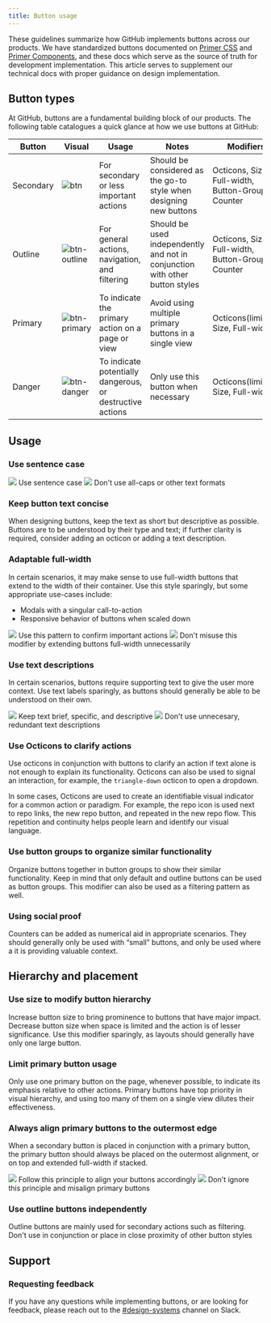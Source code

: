 ```yaml
---
title: Button usage
---
```


These guidelines summarize how GitHub implements buttons across our products. We have standardized buttons documented on [Primer CSS](https://primer.style/css/) and [Primer Components](https://primer.style/components), and these docs which serve as the source of truth for development implementation. This article serves to supplement our technical docs with proper guidance on design implementation.

## Button types

At GitHub, buttons are a fundamental building block of our products. The following table catalogues a quick glance at how we use buttons at GitHub:

| Button    | Visual                                                                                                               | Usage                                                     | Notes                                                                        | Modifiers                                          |
| --------- | -------------------------------------------------------------------------------------------------------------------- | --------------------------------------------------------- | ---------------------------------------------------------------------------- | -------------------------------------------------- |
| Secondary | ![btn](https://user-images.githubusercontent.com/24916540/52498774-86e4c200-2b8e-11e9-953b-e0e7a70493ea.png)         | For secondary or less important actions                   | Should be considered as the go-to style when designing new buttons           | Octicons, Size, Full-width, Button-Groups, Counter |
| Outline   | ![btn-outline](https://user-images.githubusercontent.com/24916540/52498769-864c2b80-2b8e-11e9-984a-d5b88c846b74.png) | For general actions, navigation, and filtering            | Should be used independently and not in conjunction with other button styles | Octicons, Size, Full-width, Button-Groups, Counter |
| Primary   | ![btn-primary](https://user-images.githubusercontent.com/24916540/52498773-86e4c200-2b8e-11e9-804f-146d721d5191.png) | To indicate the primary action on a page or view          | Avoid using multiple primary buttons in a single view                        | Octicons(limited), Size, Full-width                |
| Danger    | ![btn-danger](https://user-images.githubusercontent.com/24916540/52498772-864c2b80-2b8e-11e9-8eeb-bef8729c1fd1.png)  | To indicate potentially dangerous, or destructive actions | Only use this button when necessary                                          | Octicons(limited), Size, Full-width                |

## Usage

### Use sentence case

<DoDontContainer>
  <Do>
    <img src="https://user-images.githubusercontent.com/24916540/52501276-d3330080-2b94-11e9-954e-38c0f09f8ca1.png" />
    <Caption>Use sentence case</Caption>
  </Do>
  <Dont>
    <img src="https://user-images.githubusercontent.com/24916540/52501272-d3330080-2b94-11e9-8829-7d12aae36ba1.png" />
    <Caption>Don't use all-caps or other text formats</Caption>
  </Dont>
</DoDontContainer>

### Keep button text concise

When designing buttons, keep the text as short but descriptive as possible. Buttons are to be understood by their type and text; if further clarity is required, consider adding an octicon or adding a text description.

### Adaptable full-width

In certain scenarios, it may make sense to use full-width buttons that extend to the width of their container. Use this style sparingly, but some appropriate use-cases include:

- Modals with a singular call-to-action
- Responsive behavior of buttons when scaled down

<DoDontContainer>
  <Do>
    <img src="https://user-images.githubusercontent.com/24916540/52501273-d3330080-2b94-11e9-906c-27d9f745f0c5.png" />
    <Caption>Use this pattern to confirm important actions</Caption>
  </Do>
  <Dont>
    <img src="https://user-images.githubusercontent.com/24916540/52501274-d3330080-2b94-11e9-823d-61964966cc7b.png" />
    <Caption>Don't misuse this modifier by extending buttons full-width unnecessarily</Caption>
  </Dont>
</DoDontContainer>

### Use text descriptions

In certain scenarios, buttons require supporting text to give the user more context. Use text labels sparingly, as buttons should generally be able to be understood on their own.

<DoDontContainer>
  <Do>
    <img src="https://user-images.githubusercontent.com/24916540/52501400-1b522300-2b95-11e9-8c47-71af68cfaeec.png" />
    <Caption>Keep text brief, specific, and descriptive</Caption>
  </Do>
  <Dont>
    <img src="https://user-images.githubusercontent.com/24916540/53110379-cbfee180-3508-11e9-8762-04e3c8979afb.png" />
    <Caption>Don't use unnecesary, redundant text descriptions</Caption>
  </Dont>
</DoDontContainer>

### Use Octicons to clarify actions

Use octicons in conjunction with buttons to clarify an action if text alone is not enough to explain its functionality. Octicons can also be used to signal an interaction, for example, the `triangle-down` octicon to open a dropdown.

In some cases, Octicons are used to create an identifiable visual indicator for a common action or paradigm. For example, the repo icon is used next to repo links, the new repo button, and repeated in the new repo flow. This repetition and continuity helps people learn and identify our visual language.

### Use button groups to organize similar functionality

Organize buttons together in button groups to show their similar functionality. Keep in mind that only default and outline buttons can be used as button groups. This modifier can also be used as a filtering pattern as well.

### Using social proof

Counters can be added as numerical aid in appropriate scenarios. They should generally only be used with “small” buttons, and only be used where a it is providing valuable context.

## Hierarchy and placement

### Use size to modify button hierarchy

Increase button size to bring prominence to buttons that have major impact. Decrease button size when space is limited and the action is of lesser significance. Use this modifier sparingly, as layouts should generally have only one large button.

### Limit primary button usage

Only use one primary button on the page, whenever possible, to indicate its emphasis relative to other actions. Primary buttons have top priority in visual hierarchy, and using too many of them on a single view dilutes their effectiveness.

### Always align primary buttons to the outermost edge

When a secondary button is placed in conjunction with a primary button, the primary button should always be placed on the outermost alignment, or on top and extended full-width if stacked.

<DoDontContainer>
  <Do>
    <img src="https://user-images.githubusercontent.com/24916540/53112631-aa542900-350d-11e9-87e0-3f5d0655ec84.png" />
    <Caption>Follow this principle to align your buttons accordingly</Caption>
  </Do>
  <Dont>
    <img src="https://user-images.githubusercontent.com/24916540/53112632-aa542900-350d-11e9-8d45-521b70bd1d93.png" />
    <Caption>Don't ignore this principle and misalign primary buttons</Caption>
  </Dont>
</DoDontContainer>

### Use outline buttons independently

Outline buttons are mainly used for secondary actions such as filtering. Don't use in conjunction or place in close proximity of other button styles

## Support

### Requesting feedback

If you have any questions while implementing buttons, or are looking for feedback, please reach out to the [#design-systems](https://github.slack.com/messages/C0ZCGGGJ2) channel on Slack.
